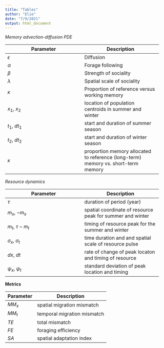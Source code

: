 ```yaml
---
title: "Tables"
author: "Elie"
date: "7/9/2021"
output: html_document
---
```



*Memory advection-diffusion PDE*

| Parameter   | Description |
| ----------- | ----------- |
| $\epsilon$  | Diffusion | 
| $\alpha$  | Forage following | 
| $\beta$  | Strength of sociality |
| $\lambda$  | Spatial scale of sociality |
| $\kappa$  | Proportion of reference versus working memory |
| $x_1$, $x_2$  | location of population centroids in summer and winter| 
| $t_1$, $dt_1$  | start and duration of summer season |
| $t_2$, $dt_2$  | start and duration of winter season | 
| $\kappa$ | proportion memory allocated to reference (long-term) memory vs. short-term memory|

*Resource dynamics*

| Parameter   | Description |
| ----------- | ----------- |
| $\tau$  | duration of period (year) | 
| $m_x$, $-m_x$  | spatial coordinate of resource peak for summer and winter | 
| $m_t$, $\tau - m_t$  | timing of resource peak for the summer and winter | 
| $\sigma_x$, $\sigma_t$   | time duration and and spatial scale of resource pulse | 
| $dx$, $dt$  | rate of change of peak locaton and timing of resource | 
| $\psi_x$, $\psi_t$  | standard deviation of peak location and timing | 

**Metrics**

| Parameter   | Description |
| ----------- | ----------- |
| $MM_x$  | spatial migration mismatch |
| $MM_t$  | temporal migration mismatch |
| $TE$  | total mismatch |
| $FE$  | foraging efficiency |
| $SA$  | spatial adaptation index |